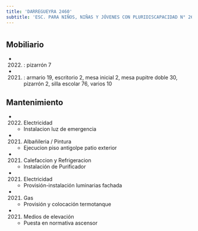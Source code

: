 ```yaml
---
title: 'DARREGUEYRA 2460'
subtitle: 'ESC. PARA NIÑOS, NIÑAS Y JÓVENES CON PLURIDISCAPACIDAD N° 26 DR. JORGE GARBER'
---
```


#


## Mobiliario

*  (2022) : pizarrón 7 

*  (2021) : armario 19, escritorio 2, mesa inicial 2, mesa pupitre doble 30, pizarrón 2, silla escolar 76, varios 10 





## Mantenimiento

*  (2022) Electricidad 
    + Instalacion luz de emergencia

*  (2021) Albañileria / Pintura 
    + Ejecucion piso antigolpe patio exterior

*  (2021) Calefaccion y Refrigeracion 
    + Instalación de Purificador

*  (2021) Electricidad 
    + Provisión-instalación luminarias fachada

*  (2021) Gas 
    + Provisión y colocación termotanque

*  (2021) Medios de elevación 
    + Puesta en normativa ascensor



